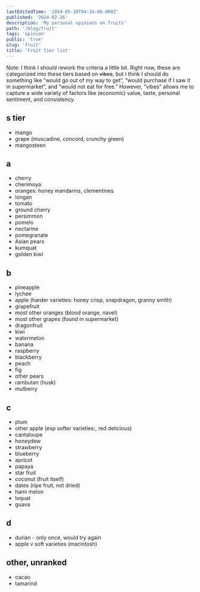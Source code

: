 ```yaml
---
lastEditedTime: '2024-05-30T04:34:00.000Z'
published: '2024-02-26'
description: 'My personal opinions on fruits'
path: '/blog/fruit'
tags: 'opinion'
public: 'true'
slug: 'fruit'
title: 'Fruit tier list'
---
```



Note: I think I should rework the criteria a little bit. Right now, these are categorized into these tiers based on ~~vibes~~, but I think I should do something like “would go out of my way to get”, “would purchase if I saw it in supermarket”, and “would not eat for free.” However, “vibes” allows me to capture a wide variety of factors like (economic) value, taste, personal sentiment, and consistency.

## s tier

- mango
- grape (muscadine, concord, crunchy green)
- mangosteen

## a

- cherry
- cherimoya
- oranges: honey mandarins, clementines
- longan
- tomato
- ground cherry
- persimmon
- pomelo 
- nectarine
- pomegranate 
- Asian pears
- kumquat 
- golden kiwi

## b

- pineapple
- lychee 
- apple (harder varieties: honey crisp, snapdragon, granny smith)
- grapefruit
- most other oranges (blood orange, navel)
- most other grapes (found in supermarket)
- dragonfruit
- kiwi
- watermelon
- banana
- raspberry 
- blackberry
- peach
- fig
- other pears
- rambutan (husk)
- mulberry

## c

- plum
- other apple (esp softer varieties:, red delicious)
- cantaloupe
- honeydew
- strawberry
- blueberry
- apricot
- papaya
- star fruit
- coconut (fruit itself)
- dates (ripe fruit, not dried)
- hami melon
- loquat
- guava

## d

- durian - only once, would try again
- apple v soft varieties (macintosh)

## other, unranked

- cacao
- tamarind
